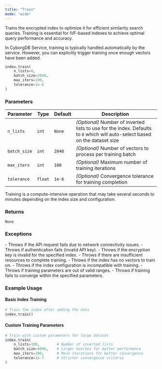 ```yaml
---
title: "Train"
mode: "wide"
---
```


Trains the encrypted index to optimize it for efficient similarity search queries. Training is essential for IVF-based indexes to achieve optimal query performance and accuracy.

<Tip>In CyborgDB Service, training is typically handled automatically by the service. However, you can explicitly trigger training once enough vectors have been added.</Tip>

```python
index.train(
    n_lists=0,
    batch_size=2048,
    max_iters=100,
    tolerance=1e-6
)
```

### Parameters
| Parameter | Type | Default | Description |
|-----------|------|---------|-------------|
| `n_lists` | `int` | `None` | _(Optional)_ Number of inverted lists to use for the index. Defaults to `0` which will auto-select based on the dataset size |
| `batch_size` | `int` | `2048` | _(Optional)_ Number of vectors to process per training batch |
| `max_iters` | `int` | `100` | _(Optional)_ Maximum number of training iterations |
| `tolerance` | `float` | `1e-6` | _(Optional)_ Convergence tolerance for training completion |

<Note>Training is a compute-intensive operation that may take several seconds to minutes depending on the index size and configuration.</Note>

### Returns

`None`

### Exceptions

<AccordionGroup>
    <Accordion title="Error">
        - Throws if the API request fails due to network connectivity issues.
        - Throws if authentication fails (invalid API key).
        - Throws if the encryption key is invalid for the specified index.
        - Throws if there are insufficient resources to complete training.
    </Accordion>
    <Accordion title="Training Errors">
        - Throws if the index has no vectors to train on.
        - Throws if the index configuration is incompatible with training.
        - Throws if training parameters are out of valid ranges.
        - Throws if training fails to converge within the specified parameters.
    </Accordion>
</AccordionGroup>

### Example Usage

#### Basic Index Training

```python
# Train the index after adding the data
index.train()
```

#### Custom Training Parameters

```python
# Train with custom parameters for large dataset
index.train(
    n_lists=100,        # Number of inverted lists
    batch_size=4096,    # Larger batches for better performance
    max_iters=200,      # More iterations for better convergence
    tolerance=1e-7      # Stricter convergence criteria
)
```
